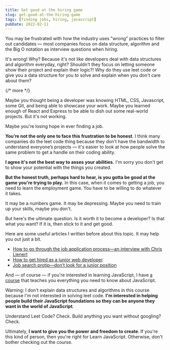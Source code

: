```yaml
---
title: Get good at the hiring game
slug: get-good-at-the-hiring-game
tags: [finding jobs, hiring, javascript]
pubDate: 2022-02-11
---
```


You may be frustrated with how the industry uses "wrong" practices to filter out candidates — most companies focus on data structure, algorithm and the Big O notation as interview questions when hiring.

It's wrong! Why? Because it's not like developers deal with data structures and algorithm everyday, right? Shouldn't they focus on letting someone show their project and explain their logic?! Why do they use leet code or give you a data structure for you to solve and explain when you don't care about them?

{/* more */}

Maybe you thought being a developer was knowing HTML, CSS, Javascript, some Git, and being able to showcase your work. Maybe you learned enough of React and Express to be able to dish out some real-world projects. But it's not working.

Maybe you're losing hope in ever finding a job.

**You’re not the only one to face this frustration to be honest**. I think many companies do the leet code thing because they don’t have the bandwidth to understand everyone’s projects — it's easier to look at how people solve the same problem to get a handle on their coding ability.

**I agree it's not the best way to asses your abilities.** I'm sorry you don't get to show your potential with the things you created.

**But the honest truth, perhaps hard to hear, is you gotta be good at the game you're trying to play.** In this case, when it comes to getting a job, you need to learn the employment game. You have to be willing to do whatever it takes.

It may be a numbers game. It may be depressing. Maybe you need to train up your skills, maybe you don't.

But here's the ultimate question. Is it worth it to become a developer? Is that what you want? If it is, then stick to it and get good.

Here are some useful articles I written before about this topic. It may help you out just a bit.

- [How to go through the job application process—an interview with Chris Lienert](https://zellwk.com/blog/job-application-process/)
- [How to get hired as a junior web developer](https://zellwk.com/blog/get-hired/)
- [Job search protip—don’t look for a junior position](https://zellwk.com/blog/dont-look-for-a-junior-position/)

And — of course — if you're interested in learning JavaScript, I have [a course](https://learnjavascript.today) that teaches you everything you need to know about JavaScript.

Warning: I don't explain data structures and algorithms in this course because I'm not interested in solving leet code. **I'm interested in helping people build their JavaScript foundations so they can be anyone they want in the world of JavaScript**.

Understand Leet Code? Check. Build anything you want without googling? Check.

Ultimately, **I want to give you the power and freedom to create**. If you're this kind of person, then you're right for Learn JavaScript. Otherwise, don't bother checking out the course.
